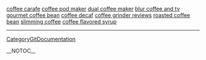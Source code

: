 <a href= http://coffee-carafe.theprotec.info >coffee carafe</a>   <a href= http://coffee-pod-maker.theprotec.info >coffee pod maker</a>   <a href= http://dual-coffee-maker.theprotec.info >dual coffee maker</a>   <a href= http://blur-coffee-and-tv.theprotec.info >blur coffee and tv</a>   <a href= http://gourmet-coffee-bean.theprotec.info >gourmet coffee bean</a>   <a href= http://coffee-decaf.theprotec.info >coffee decaf</a>   <a href= http://coffee-grinder-reviews.theprotec.info >coffee grinder reviews</a>   <a href= http://roasted-coffee-bean.theprotec.info >roasted coffee bean</a>   <a href= http://slimming-coffee.theprotec.info >slimming coffee</a>   <a href= http://coffee-flavored-syrup.theprotec.info >coffee flavored syrup</a>
----
[[CategoryGitDocumentation]]

__NOTOC__